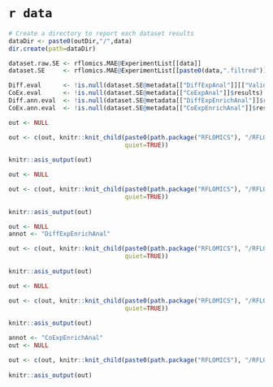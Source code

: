 # `r data` 

```r
# Create a directory to report each dataset results
dataDir <- paste0(outDir,"/",data)
dir.create(path=dataDir)
```


```r

dataset.raw.SE <- rflomics.MAE@ExperimentList[[data]]
dataset.SE     <- rflomics.MAE@ExperimentList[[paste0(data,".filtred")]]

Diff.eval      <- !is.null(dataset.SE@metadata[["DiffExpAnal"]][["Validcontrasts"]])
CoEx.eval      <- !is.null(dataset.SE@metadata[["CoExpAnal"]]$results)
Diff.ann.eval  <- !is.null(dataset.SE@metadata[["DiffExpEnrichAnal"]]$results)
CoEx.ann.eval  <- !is.null(dataset.SE@metadata[["CoExpEnrichAnal"]]$results)

```


```r

out <- NULL

out <- c(out, knitr::knit_child(paste0(path.package("RFLOMICS"), "/RFLOMICSapp/","report_03_data_explor.Rmd"),
                                quiet=TRUE))  
    
knitr::asis_output(out)

```

<!-- differential analysis -->

```r

out <- NULL

out <- c(out, knitr::knit_child(paste0(path.package("RFLOMICS"), "/RFLOMICSapp/","report_04_diff_analysis.Rmd"), 
                                quiet=TRUE))  
    
knitr::asis_output(out)

```

<!-- enrichement analysis on DE G/P/M lists -->

```r

out <- NULL
annot <- "DiffExpEnrichAnal"

out <- c(out, knitr::knit_child(paste0(path.package("RFLOMICS"), "/RFLOMICSapp/","report_06_annot_enrich.Rmd"), 
                                quiet=TRUE))  
    
knitr::asis_output(out)

```

<!-- co-expression analysis -->

```r

out <- NULL

out <- c(out, knitr::knit_child(paste0(path.package("RFLOMICS"), "/RFLOMICSapp/","report_05_coexp_analysis.Rmd"), 
                                quiet=TRUE))  
    
knitr::asis_output(out)

```

<!-- enrichement analysis on cluster -->

```r


annot <- "CoExpEnrichAnal"
out <- NULL

out <- c(out, knitr::knit_child(paste0(path.package("RFLOMICS"), "/RFLOMICSapp/","report_06_annot_enrich.Rmd"), quiet=TRUE))  
    
knitr::asis_output(out)

```
